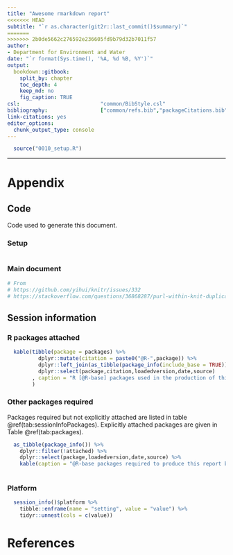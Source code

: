 ```yaml
---
title: "Awesome rmarkdown report"
<<<<<<< HEAD
subtitle: "`r as.character(git2r::last_commit()$summary)`"
=======
>>>>>>> 2b0de5662c276592e236605fd9b79d32b7011f57
author:
- Department for Environment and Water
date: "`r format(Sys.time(), '%A, %d %B, %Y')`"
output:
  bookdown::gitbook:
    split_by: chapter
    toc_depth: 4
    keep_md: no
    fig_caption: TRUE
csl:                          "common/BibStyle.csl"
bibliography:                 ["common/refs.bib","packageCitations.bib"]
link-citations: yes
editor_options: 
  chunk_output_type: console
---
```


```r

  source("0010_setup.R")

```


---

# Appendix

## Code

Code used to generate this document.

### Setup

```r
```

### Main document

```r

# From
# https://github.com/yihui/knitr/issues/332
# https://stackoverflow.com/questions/36868287/purl-within-knit-duplicate-label-error

```

## Session information

### R packages attached

```r

  kable(tibble(package = packages) %>%
          dplyr::mutate(citation = paste0("@R-",package)) %>%
          dplyr::left_join(as_tibble(package_info(include_base = TRUE))) %>%
          dplyr::select(package,citation,loadedversion,date,source)
        , caption = "R [@R-base] packages used in the production of this report" 
        )

```

### Other packages required

Packages required but not explicitly attached are listed in table \@ref(tab:sessionInfoPackages). Explicitly attached packages are given in Table \@ref(tab:packages).

```r
  
  as_tibble(package_info()) %>%
    dplyr::filter(!attached) %>%
    dplyr::select(package,loadedversion,date,source) %>%
    kable(caption = "@R-base packages required to produce this report but not explicitly attached")
  
```

### Platform

```r
  
  session_info()$platform %>%
    tibble::enframe(name = "setting", value = "value") %>%
    tidyr::unnest(cols = c(value))

```

# References
